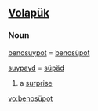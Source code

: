 ==[[Volapük]]==
===Noun===
[[benosuypot]] = [[benosüpot]] 

[[suypayd]] = [[süpäd]] 

# a [[surprise]]

[[vo:benosüpot]]